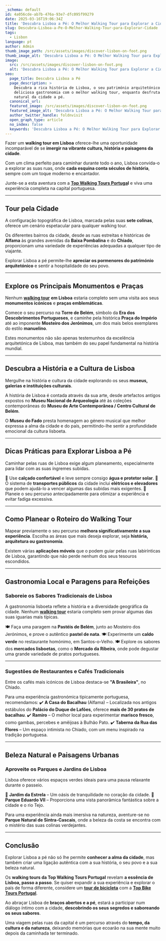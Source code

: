 ```yaml
---
_schema: default
id: 4a056cde-ab7b-476a-93e7-dfc095f99279
date: 2025-03-16T19:06:34Z
title: 'Descubra Lisboa a Pé: O Melhor Walking Tour para Explorar a Cidade'
slug: Descubra-Lisboa-a-Pe-O-Melhor-Walking-Tour-para-Explorar-Cidade
tags:
  - Lisbon
language: pt
author: Admin
thumb_image_path: /src/assets/images/discover-lisbon-on-foot.png
thumb_image_alt: 'Descubra Lisboa a Pé: O Melhor Walking Tour para Explorar a Cidade'
image:
  src: /src/assets/images/discover-lisbon-on-foot.png
  alt: 'Descubra Lisboa a Pé: O Melhor Walking Tour para Explorar a Cidade'
seo:
  page_title: Descubra Lisboa a Pé
  page_description: >
    Descubra a rica história de Lisboa, o seu património arquitetónico e a
    deliciosa gastronomia com o melhor walking tour, enquanto desfruta da beleza
    natural da cidade a pé.
  canonical_url:
  featured_image: /src/assets/images/discover-lisbon-on-foot.png
  featured_image_alt: 'Descubra Lisboa a Pé: O Melhor Walking Tour para Explorar a Cidade'
  author_twitter_handle: foldnvisit
  open_graph_type: article
  no_index: false
  keywords: 'Descubra Lisboa a Pé: O Melhor Walking Tour para Explorar a Cidade'
---
```

Fazer um **walking tour em Lisboa** oferece-lhe uma oportunidade incomparável de se **imergir na vibrante cultura, história e paisagens da cidade**.

Com um clima perfeito para caminhar durante todo o ano, Lisboa convida-o a explorar as suas ruas, onde **cada esquina conta séculos de história**, sempre com um toque moderno e encantador.

Junte-se a esta aventura com a [**Top Walking Tours Portuga**](https://topwalkingtoursportugal.com/pt/)**l** e viva uma experiência completa na capital portuguesa.

---

## **Tour pela Cidade**

A configuração topográfica de Lisboa, marcada pelas suas **sete colinas**, oferece um cenário espetacular para qualquer walking tour.

Os diferentes bairros da cidade, desde as ruas estreitas e históricas de **Alfama** às grandes avenidas da **Baixa Pombalina** e do **Chiado**, proporcionam uma variedade de experiências adequadas a qualquer tipo de viajante.

Explorar Lisboa a pé permite-lhe **apreciar os pormenores do património arquitetónico** e sentir a hospitalidade do seu povo.

---

## **Explore os Principais Monumentos e Praças**

Nenhum [**walking tour**](https://topwalkingtoursportugal.com/pt/) **em Lisboa** estaria completo sem uma visita aos seus **monumentos icónicos** e **praças emblemáticas**.

Comece o seu percurso na **Torre de Belém**, símbolo da **Era dos Descobrimentos Portugueses**, e caminhe pela histórica **Praça do Império** até ao imponente **Mosteiro dos Jerónimos**, um dos mais belos exemplares do estilo **manuelino**.

Estes monumentos não são apenas testemunhos da excelência arquitetónica de Lisboa, mas também do seu papel fundamental na história mundial.

---

## **Descubra a História e a Cultura de Lisboa**

Mergulhe na história e cultura da cidade explorando os seus **museus, galerias e instituições culturais**.

A história de Lisboa é contada através da sua arte, desde artefactos antigos expostos no **Museu Nacional de Arqueologia** até às coleções contemporâneas do **Museu de Arte Contemporânea / Centro Cultural de Belém**.

O **Museu do Fado** presta homenagem ao género musical que melhor expressa a alma da cidade e do país, permitindo-lhe sentir a profundidade emocional da cultura lisboeta.

---

## **Dicas Práticas para Explorar Lisboa a Pé**

Caminhar pelas ruas de Lisboa exige algum planeamento, especialmente para lidar com as suas íngremes subidas.

🔹 Use **calçado confortável** e leve sempre consigo **água e protetor solar**.
🔹 O sistema de **transportes públicos** da cidade inclui **elétricos e elevadores** que podem ajudá-lo a vencer algumas das subidas mais exigentes.
🔹 Planeie o seu percurso antecipadamente para otimizar a experiência e evitar fadiga excessiva.

---

## **Como Planear o Roteiro do Walking Tour**

Mapear previamente o seu percurso **melhora significativamente a sua experiência**. Escolha as áreas que mais deseja explorar, seja **história, arquitetura ou gastronomia**.

Existem várias **aplicações móveis** que o podem guiar pelas ruas labirínticas de Lisboa, garantindo que não perde nenhum dos seus tesouros escondidos.

---

## **Gastronomia Local e Paragens para Refeições**

### **Saboreie os Sabores Tradicionais de Lisboa**

A gastronomia lisboeta reflete a história e a diversidade geográfica da cidade. Nenhum [**walking tour**](https://topwalkingtoursportugal.com/pt/passeios-pedestres-portugal/) estaria completo sem provar algumas das suas iguarias mais típicas.

🍽️ Faça uma paragem na **Pastéis de Belém**, junto ao Mosteiro dos Jerónimos, e prove o autêntico **pastel de nata**.
🍽️ Experimente um **caldo verde** no restaurante homónimo, em Santos-o-Velho.
🍽️ Explore os sabores dos **mercados lisboetas**, como o **Mercado da Ribeira**, onde pode degustar uma grande variedade de pratos portugueses.

---

### **Sugestões de Restaurantes e Cafés Tradicionais**

Entre os cafés mais icónicos de Lisboa destaca-se **"A Brasileira"**, no Chiado.

Para uma experiência gastronómica tipicamente portuguesa, recomendamos:
✔️ **A Casa do Bacalhau** (Alfama) – Localizada nos antigos estábulos do **Palácio do Duque de Lafões**, oferece **mais de 30 pratos de bacalhau**.
✔️ **Ramiro** – O melhor local para experimentar **marisco fresco**, como gambas, percebes e amêijoas à Bulhão Pato.
✔️ **Taberna da Rua das Flores** – Um espaço intimista no Chiado, com um menu inspirado na tradição portuguesa.

---

## **Beleza Natural e Paisagens Urbanas**

### **Aproveite os Parques e Jardins de Lisboa**

Lisboa oferece vários espaços verdes ideais para uma pausa relaxante durante o passeio.

🌳 **Jardim da Estrela** – Um oásis de tranquilidade no coração da cidade.
🌳 **Parque Eduardo VII** – Proporciona uma vista panorâmica fantástica sobre a cidade e o rio Tejo.

Para uma experiência ainda mais imersiva na natureza, aventure-se no **Parque Natural de Sintra-Cascais**, onde a beleza da costa se encontra com o mistério das suas colinas verdejantes.

---

## **Conclusão**

Explorar Lisboa a pé não só lhe permite **conhecer a alma da cidade**, mas também criar uma ligação autêntica com a sua história, o seu povo e a sua beleza natural.

Os **walking tours da Top Walking Tours Portugal** revelam **a essência de Lisboa, passo a passo**. Se quiser expandir a sua experiência e explorar o país de forma diferente, considere um [**tour de bicicleta**](https://topbiketoursportugal.com/passeios-de-bicicleta-portugal/) com a [**Top Bike Tours Portugal**](https://topbiketoursportugal.com/pt/).

Ao abraçar Lisboa de **braços abertos e a pé**, estará a participar num diálogo íntimo com a cidade, **descobrindo os seus segredos e saboreando os seus sabores**.

Uma viagem pelas ruas da capital é um percurso através do **tempo, da cultura e da natureza**, deixando memórias que ecoarão na sua mente muito depois da caminhada ter terminado.